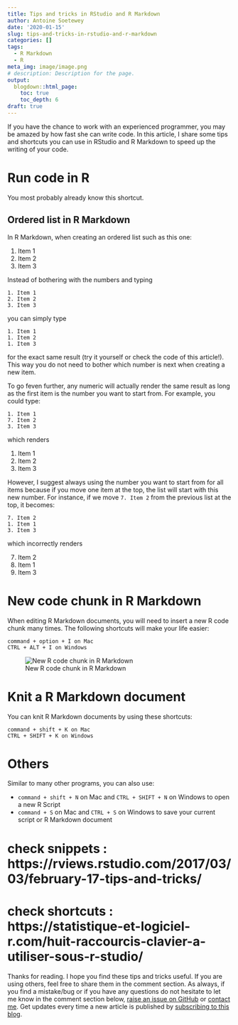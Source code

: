 ```yaml
---
title: Tips and tricks in RStudio and R Markdown
author: Antoine Soetewey
date: '2020-01-15'
slug: tips-and-tricks-in-rstudio-and-r-markdown
categories: []
tags:
  - R Markdown
  - R
meta_img: image/image.png
# description: Description for the page.
output:
  blogdown::html_page:
    toc: true
    toc_depth: 6
draft: true
---
```


If you have the chance to work with an experienced programmer, you may be amazed by how fast she can write code. In this article, I share some tips and shortcuts you can use in RStudio and R Markdown to speed up the writing of your code.
<!-- These tricks are divided according to whether they may be used in R Markdown or in RStudio. -->
<!-- I ordered these tricks in the order I find them more useful, your order may be different depending on your usage of course. -->

# Run code in R

You most probably already know this shortcut. 

## Ordered list in R Markdown

In R Markdown, when creating an ordered list such as this one:

1. Item 1
1. Item 2
1. Item 3

Instead of bothering with the numbers and typing

```
1. Item 1
2. Item 2
3. Item 3
```

you can simply type

```
1. Item 1
1. Item 2
1. Item 3
```

for the exact same result (try it yourself or check the code of this article!). This way you do not need to bother which number is next when creating a new item.

To go feven further, any numeric will actually render the same result as long as the first item is the number you want to start from. For example, you could type:

```
1. Item 1
7. Item 2
3. Item 3
```

which renders

1. Item 1
7. Item 2
3. Item 3

However, I suggest always using the number you want to start from for all items because if you move one item at the top, the list will start with this new number. For instance, if we move `7. Item 2` from the previous list at the top, it becomes:

```
7. Item 2
1. Item 1
3. Item 3
```

which incorrectly renders

7. Item 2
1. Item 1
3. Item 3

# New code chunk in R Markdown

When editing R Markdown documents, you will need to insert a new R code chunk many times. The following shortcuts will make your life easier:

```
command + option + I on Mac
CTRL + ALT + I on Windows
```

![New R code chunk in R Markdown](/blog/tips-and-tricks-in-r-markdown_files/new R code chunk.png)

# Knit a R Markdown document

You can knit R Markdown documents by using these shortcuts:

```
command + shift + K on Mac
CTRL + SHIFT + K on Windows
```

# Others

Similar to many other programs, you can also use:

* `command + shift + N` on Mac and `CTRL + SHIFT + N` on Windows to open a new R Script
* `command + S` on Mac and `CTRL + S` on Windows to save your current script or R Markdown document


# check snippets : https://rviews.rstudio.com/2017/03/03/february-17-tips-and-tricks/
# check shortcuts : https://statistique-et-logiciel-r.com/huit-raccourcis-clavier-a-utiliser-sous-r-studio/

Thanks for reading. I hope you find these tips and tricks useful. If you are using others, feel free to share them in the comment section. As always, if you find a mistake/bug or if you have any questions do not hesitate to let me know in the comment section below, <a href="https://github.com/AntoineSoetewey/statsandr/issues" target="_blank" rel="noopener">raise an issue on GitHub</a> or [contact me](/contact/). Get updates every time a new article is published by [subscribing to this blog](/subscribe/).
